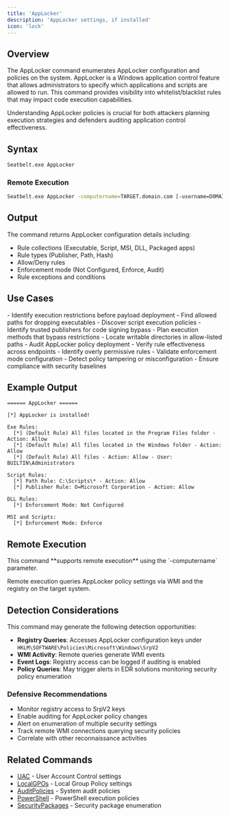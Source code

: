 ```yaml
---
title: 'AppLocker'
description: 'AppLocker settings, if installed'
icon: 'lock'
---
```


## Overview

The AppLocker command enumerates AppLocker configuration and policies on the system. AppLocker is a Windows application control feature that allows administrators to specify which applications and scripts are allowed to run. This command provides visibility into whitelist/blacklist rules that may impact code execution capabilities.

Understanding AppLocker policies is crucial for both attackers planning execution strategies and defenders auditing application control effectiveness.

## Syntax

```bash
Seatbelt.exe AppLocker
```

### Remote Execution
```bash
Seatbelt.exe AppLocker -computername=TARGET.domain.com [-username=DOMAIN\user -password=pass]
```

## Output

The command returns AppLocker configuration details including:

- Rule collections (Executable, Script, MSI, DLL, Packaged apps)
- Rule types (Publisher, Path, Hash)
- Allow/Deny rules
- Enforcement mode (Not Configured, Enforce, Audit)
- Rule exceptions and conditions

## Use Cases

<Tabs>
  <Tab title="Red Team">
    - Identify execution restrictions before payload deployment
    - Find allowed paths for dropping executables
    - Discover script execution policies
    - Identify trusted publishers for code signing bypass
    - Plan execution methods that bypass restrictions
    - Locate writable directories in allow-listed paths
  </Tab>
  <Tab title="Blue Team">
    - Audit AppLocker policy deployment
    - Verify rule effectiveness across endpoints
    - Identify overly permissive rules
    - Validate enforcement mode configuration
    - Detect policy tampering or misconfiguration
    - Ensure compliance with security baselines
  </Tab>
</Tabs>

## Example Output

```
====== AppLocker ======

[*] AppLocker is installed!

Exe Rules:
  [*] (Default Rule) All files located in the Program Files folder - Action: Allow
  [*] (Default Rule) All files located in the Windows folder - Action: Allow
  [*] (Default Rule) All files - Action: Allow - User: BUILTIN\Administrators

Script Rules:
  [*] Path Rule: C:\Scripts\* - Action: Allow
  [*] Publisher Rule: O=Microsoft Corporation - Action: Allow

DLL Rules:
  [*] Enforcement Mode: Not Configured

MSI and Scripts:
  [*] Enforcement Mode: Enforce
```

## Remote Execution

<Check>
This command **supports remote execution** using the `-computername` parameter.
</Check>

Remote execution queries AppLocker policy settings via WMI and the registry on the target system.

## Detection Considerations

<Warning>
This command may generate the following detection opportunities:
</Warning>

- **Registry Queries**: Accesses AppLocker configuration keys under `HKLM\SOFTWARE\Policies\Microsoft\Windows\SrpV2`
- **WMI Activity**: Remote queries generate WMI events
- **Event Logs**: Registry access can be logged if auditing is enabled
- **Policy Queries**: May trigger alerts in EDR solutions monitoring security policy enumeration

### Defensive Recommendations

- Monitor registry access to SrpV2 keys
- Enable auditing for AppLocker policy changes
- Alert on enumeration of multiple security settings
- Track remote WMI connections querying security policies
- Correlate with other reconnaissance activities

## Related Commands

- [UAC](/commands/uac) - User Account Control settings
- [LocalGPOs](/commands/localgpos) - Local Group Policy settings
- [AuditPolicies](/commands/auditpolicies) - System audit policies
- [PowerShell](/commands/powershell) - PowerShell execution policies
- [SecurityPackages](/commands/securitypackages) - Security package enumeration
